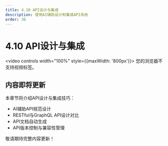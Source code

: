 ```yaml
---
title: 4.10 API设计与集成
description: 使用AI辅助设计和集成API系统
order: 36
---
```


# 4.10 API设计与集成

<video controls width="100%" style={{maxWidth: '800px'}}>
  <source src="https://minio.xiaofeng.show/ai-code/4.10.mp4" type="video/mp4" />
  您的浏览器不支持视频标签。
</video>

## 内容即将更新

本章节将介绍API设计与集成技巧：

- AI辅助API规范设计
- RESTful与GraphQL API设计对比
- API文档自动生成
- API版本控制与兼容性管理

敬请期待完整内容更新！ 